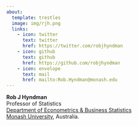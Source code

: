 ```yaml
---
about:
  template: trestles
  image: img/rjh.png
  links:
    - icon: twitter
      text: twitter
      href: https://twitter.com/robjhyndman
    - icon: github
      text: github
      href: https://github.com/robjhyndman
    - icon: envelope
      text: mail
      href: mailto:Rob.Hyndman@monash.edu
---
```


<div class="about-link-text">
**Rob&nbsp;J&nbsp;Hyndman**<br>
Professor of Statistics<br>
[Department of Econometrics & Business Statistics](http://business.monash.edu/econometrics-and-business-statistics)<br>
[Monash University](https://monash.edu), Australia.
</div>
